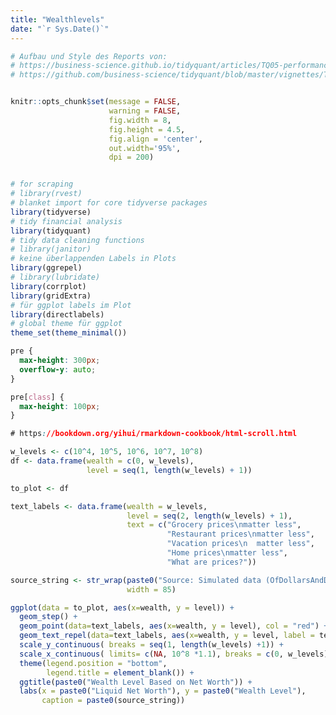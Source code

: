 ```yaml
---
title: "Wealthlevels"
date: "`r Sys.Date()`"
---
```


```r
# Aufbau und Style des Reports von: 
# https://business-science.github.io/tidyquant/articles/TQ05-performance-analysis-with-tidyquant.html
# https://github.com/business-science/tidyquant/blob/master/vignettes/TQ05-performance-analysis-with-tidyquant.Rmd


knitr::opts_chunk$set(message = FALSE,
                      warning = FALSE,
                      fig.width = 8, 
                      fig.height = 4.5,
                      fig.align = 'center',
                      out.width='95%', 
                      dpi = 200)


# for scraping
# library(rvest)
# blanket import for core tidyverse packages
library(tidyverse)
# tidy financial analysis 
library(tidyquant)
# tidy data cleaning functions
# library(janitor)
# keine überlappenden Labels in Plots
library(ggrepel)
# library(lubridate)
library(corrplot)
library(gridExtra)
# für ggplot labels im Plot
library(directlabels)
# global theme für ggplot
theme_set(theme_minimal())
```

```css
pre {
  max-height: 300px;
  overflow-y: auto;
}

pre[class] {
  max-height: 100px;
}

# https://bookdown.org/yihui/rmarkdown-cookbook/html-scroll.html
```




```r
w_levels <- c(10^4, 10^5, 10^6, 10^7, 10^8)
df <- data.frame(wealth = c(0, w_levels),
                 level = seq(1, length(w_levels) + 1))

to_plot <- df

text_labels <- data.frame(wealth = w_levels,
                          level = seq(2, length(w_levels) + 1),
                          text = c("Grocery prices\nmatter less",
                                   "Restaurant prices\nmatter less",
                                   "Vacation prices\n  matter less",
                                   "Home prices\nmatter less",
                                   "What are prices?"))

source_string <- str_wrap(paste0("Source: Simulated data (OfDollarsAndData.com)"),
                          width = 85)

ggplot(data = to_plot, aes(x=wealth, y = level)) +
  geom_step() +
  geom_point(data=text_labels, aes(x=wealth, y = level), col = "red") +
  geom_text_repel(data=text_labels, aes(x=wealth, y = level, label = text), col = "red", size = 3, max.iter = 3000) +
  scale_y_continuous( breaks = seq(1, length(w_levels) +1)) +
  scale_x_continuous( limits= c(NA, 10^8 *1.1), breaks = c(0, w_levels), trans = "log10") +
  theme(legend.position = "bottom",
        legend.title = element_blank()) +
  ggtitle(paste0("Wealth Level Based on Net Worth")) +
  labs(x = paste0("Liquid Net Worth"), y = paste0("Wealth Level"),
       caption = paste0(source_string))
```

